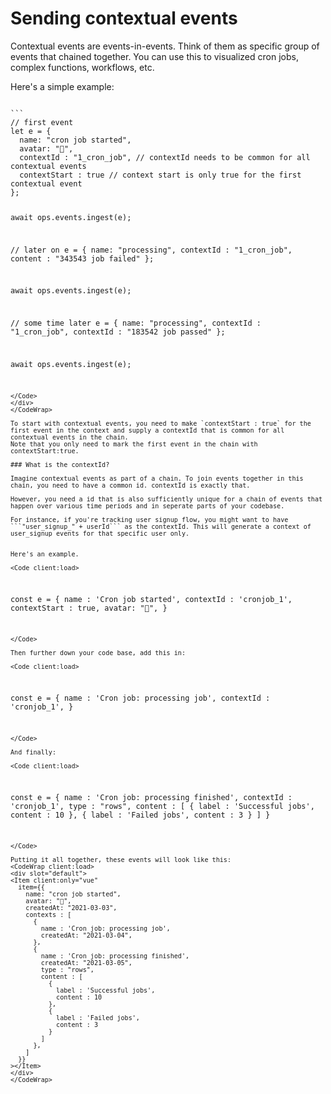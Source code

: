 
# Sending contextual events

Contextual events are events-in-events. Think of them as specific group of events that chained together. You can use this to visualized cron jobs, complex functions, workflows, etc.

Here's a simple example:

<CodeWrap client:load>
<div slot="default">
<Item client:only="vue" 
  item={{
    name: "cron job started",
    avatar: "🤖",
    createdAt: "2021-03-03",
    contexts : [
      {
        name : 'processing',
        createdAt: "2021-03-03",
        content : '343543 job failed'
      },
      {
        name : 'processing',
        createdAt: "2021-03-03",
        content : '183542 job passed'
      },
    ]
  }}
></Item>
</div>

<div slot="node">
<Code client:load>
```
// first event
let e = {
  name: "cron job started",
  avatar: "🤖",
  contextId : "1_cron_job", // contextId needs to be common for all contextual events
  contextStart : true // context start is only true for the first contextual event
};

await ops.events.ingest(e);

// later on
e = {
  name: "processing",
  contextId : "1_cron_job",
  content : "343543 job failed"
};

await ops.events.ingest(e);

// some time later
e = {
  name: "processing",
  contextId : "1_cron_job",
  contextId : "183542 job passed"
};

await ops.events.ingest(e);

```
</Code>
</div>
</CodeWrap>

To start with contextual events, you need to make `contextStart : true` for the first event in the context and supply a contextId that is common for all contextual events in the chain.
Note that you only need to mark the first event in the chain with contextStart:true.

### What is the contextId?

Imagine contextual events as part of a chain. To join events together in this chain, you need to have a common id. contextId is exactly that.

However, you need a id that is also sufficiently unique for a chain of events that happen over various time periods and in seperate parts of your codebase.

For instance, if you're tracking user signup flow, you might want to have ```"user_signup_" + userId``` as the contextId. This will generate a context of user_signup events for that specific user only.


Here's an example.

<Code client:load>
```
const e = {
  name : 'Cron job started',
  contextId : 'cronjob_1',
  contextStart : true,
  avatar: "🤖",
}
```
</Code>

Then further down your code base, add this in:

<Code client:load>
```
const e = {
  name : 'Cron job: processing job',
  contextId : 'cronjob_1',
}
```
</Code>

And finally:

<Code client:load>
```
const e = {
  name : 'Cron job: processing finished',
  contextId : 'cronjob_1',
  type : "rows",
  content : [
    {
      label : 'Successful jobs',
      content : 10
    },
    {
      label : 'Failed jobs',
      content : 3
    }
  ]
}
```
</Code>

Putting it all together, these events will look like this:
<CodeWrap client:load>
<div slot="default">
<Item client:only="vue" 
  item={{
    name: "cron job started",
    avatar: "🤖",
    createdAt: "2021-03-03",
    contexts : [
      {
        name : 'Cron job: processing job',
        createdAt: "2021-03-04",
      },
      {
        name : 'Cron job: processing finished',
        createdAt: "2021-03-05",
        type : "rows",
        content : [
          {
            label : 'Successful jobs',
            content : 10
          },
          {
            label : 'Failed jobs',
            content : 3
          }
        ]
      },
    ]
  }}
></Item>
</div>
</CodeWrap>
